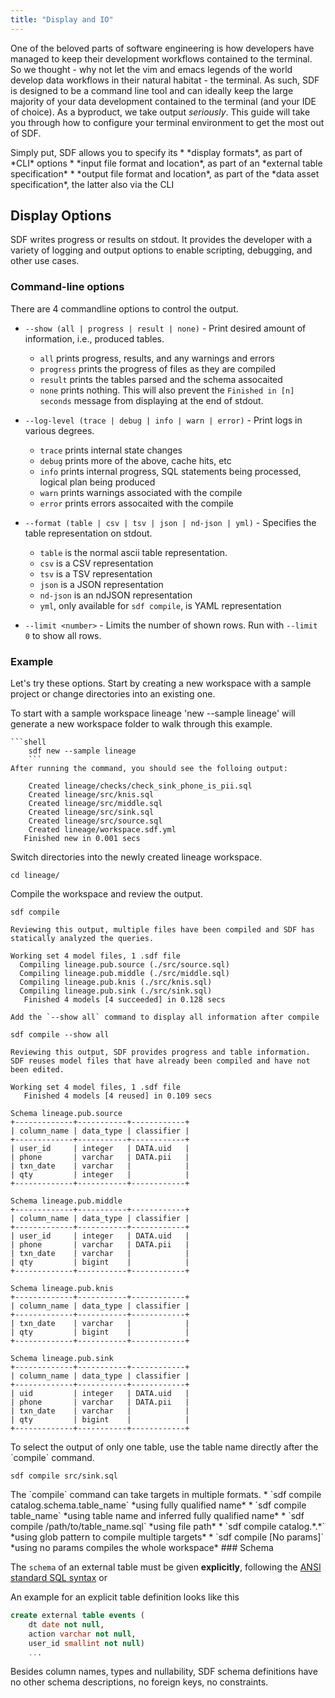 ```yaml
---
title: "Display and IO"
---
```


One of the beloved parts of software engineering is how developers have managed to keep their development workflows contained to the terminal. So we thought - why not let the vim and emacs legends of the world develop data workflows in their natural habitat - the terminal. As such, SDF is designed to be a command line tool and can ideally keep the large majority of your data development contained to the terminal (and your IDE of choice). As a byproduct, we take output *seriously*. This guide will take you through how to configure your terminal environment to get the most out of SDF.

<Note>
Simply put, SDF allows you to specify its 
* *display formats*, as part of *CLI* options
* *input file format and location*, as part of an *external table specification*
* *output file format and location*, as part of the *data asset specification*, the latter also via the CLI
</Note>

## Display Options

SDF writes progress or results on stdout. It provides the developer with a variety of logging and output options to enable scripting, debugging, and other use cases.

### Command-line options 

There are 4 commandline options to control the output.

- `--show (all | progress | result | none)` - Print desired amount of information, i.e., produced tables.

  - `all` prints progress, results, and any warnings and errors
  - `progress` prints the progress of files as they are compiled
  - `result` prints the tables parsed and the schema assocaited
  - `none` prints nothing. This will also prevent the `Finished in [n] seconds` message from displaying at the end of stdout.

- `--log-level (trace | debug | info | warn | error)` - Print logs in various degrees.

  - `trace` prints internal state changes
  - `debug` prints more of the above, cache hits, etc
  - `info` prints internal progress, SQL statements being processed, logical
    plan being produced
  - `warn` prints warnings associated with the compile
  - `error` prints errors assocaited with the compile 

- `--format (table | csv | tsv | json | nd-json | yml)` - Specifies the table representation
  on stdout.

  - `table` is the normal ascii table representation.
  - `csv` is a CSV representation
  - `tsv` is a TSV representation
  - `json` is a JSON representation
  - `nd-json` is an ndJSON representation
  - `yml`, only available for `sdf compile`, is YAML representation

- `--limit <number>` - Limits the number of shown rows. Run with `--limit 0` to
  show all rows.

### Example

Let's try these options. Start by creating a new workspace with a sample project or change directories into an existing one.
<Steps>

  <Step title="Install and setup your workspace">
    To start with a sample workspace lineage 'new --sample lineage' will generate a new workspace folder to walk through this example.
    
    ```shell	
		sdf new --sample lineage
		```
    After running the command, you should see the folloing output:
    
```shell
    Created lineage/checks/check_sink_phone_is_pii.sql
    Created lineage/src/knis.sql
    Created lineage/src/middle.sql
    Created lineage/src/sink.sql
    Created lineage/src/source.sql
    Created lineage/workspace.sdf.yml
   Finished new in 0.001 secs

```
  </Step>

  <Step title="Change Directory">
    Switch directories into the newly created lineage workspace.
    
```shell	
cd lineage/
```
  </Step>

  <Step title="Compile lineage Workspace with --show command">
    Compile the workspace and review the output.
    
```shell	
sdf compile
```
    Reviewing this output, multiple files have been compiled and SDF has statically analyzed the queries.

```shell
Working set 4 model files, 1 .sdf file
  Compiling lineage.pub.source (./src/source.sql)
  Compiling lineage.pub.middle (./src/middle.sql)
  Compiling lineage.pub.knis (./src/knis.sql)
  Compiling lineage.pub.sink (./src/sink.sql)
   Finished 4 models [4 succeeded] in 0.128 secs

```

    Add the `--show all` command to display all information after compile

```shell
sdf compile --show all
```

    Reviewing this output, SDF provides progress and table information. SDF reuses model files that have already been compiled and have not been edited. 
```shell
Working set 4 model files, 1 .sdf file
   Finished 4 models [4 reused] in 0.109 secs

Schema lineage.pub.source
+-------------+-----------+------------+
| column_name | data_type | classifier |
+-------------+-----------+------------+
| user_id     | integer   | DATA.uid   |
| phone       | varchar   | DATA.pii   |
| txn_date    | varchar   |            |
| qty         | integer   |            |
+-------------+-----------+------------+

Schema lineage.pub.middle
+-------------+-----------+------------+
| column_name | data_type | classifier |
+-------------+-----------+------------+
| user_id     | integer   | DATA.uid   |
| phone       | varchar   | DATA.pii   |
| txn_date    | varchar   |            |
| qty         | bigint    |            |
+-------------+-----------+------------+

Schema lineage.pub.knis
+-------------+-----------+------------+
| column_name | data_type | classifier |
+-------------+-----------+------------+
| txn_date    | varchar   |            |
| qty         | bigint    |            |
+-------------+-----------+------------+

Schema lineage.pub.sink
+-------------+-----------+------------+
| column_name | data_type | classifier |
+-------------+-----------+------------+
| uid         | integer   | DATA.uid   |
| phone       | varchar   | DATA.pii   |
| txn_date    | varchar   |            |
| qty         | bigint    |            |
+-------------+-----------+------------+

```
  </Step>
  <Step title="Diplay a single sink table">
  To select the output of only one table, use the table name directly after the `compile` command.

  ```shell
  sdf compile src/sink.sql
  ```

  <Note>
      The `compile` command can take targets in multiple formats.
      * `sdf compile catalog.schema.table_name` *using fully qualified name*
      * `sdf compile table_name` *using table name and inferred fully qualified name*
      * `sdf compile /path/to/table_name.sql` *using file path*
      * `sdf compile catalog.*.*`  *using glob pattern to compile multiple targets*
      * `sdf compile [No params]` *using no params compiles the whole workspace*
  </Note>

  </Step>
</Steps>  
### Schema

The `schema` of an external table must be given **explicitly**, following the [ANSI standard SQL syntax](https://blog.ansi.org/2018/10/sql-standard-iso-iec-9075-2016-ansi-x3-135/) or

An example for an explicit table definition looks like this

```sql
create external table events (
    dt date not null,
    action varchar not null,
    user_id smallint not null)
    ...
```

Besides column names, types and nullability, SDF schema definitions have no
other schema descriptions, no foreign keys, no constraints.
